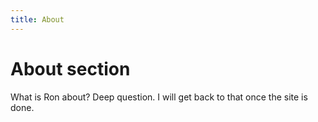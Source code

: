 ```yaml
---
title: About
---
```


# About section

What is Ron about? Deep question. I will get back to that once the site is done.
